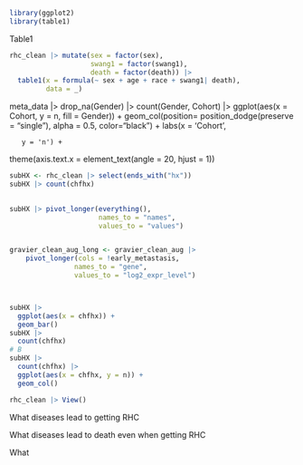 ```r
library(ggplot2)
library(table1)
```
Table1
```r

rhc_clean |> mutate(sex = factor(sex),
                    swang1 = factor(swang1),
                    death = factor(death)) |> 
  table1(x = formula(~ sex + age + race + swang1| death),
         data = _)


```



meta_data  |> drop_na(Gender) |> count(Gender, Cohort) |> 
  ggplot(aes(x = Cohort, y = n,
             fill = Gender)) +
  geom_col(position= position_dodge(preserve = "single"),
           alpha = 0.5,
           color="black") +
  labs(x = 'Cohort',
       
       y = 'n') +
  theme(axis.text.x = element_text(angle = 20, hjust = 1))

  

```r

subHX <- rhc_clean |> select(ends_with("hx"))
subHX |> count(chfhx)

  
subHX |> pivot_longer(everything(),
                      names_to = "names",
                      values_to = "values") 


gravier_clean_aug_long <- gravier_clean_aug |> 
    pivot_longer(cols = !early_metastasis,
                names_to = "gene",
                values_to = "log2_expr_level")



subHX |>
  ggplot(aes(x = chfhx)) +
  geom_bar()
subHX |>
  count(chfhx)
# B
subHX |>
  count(chfhx) |>
  ggplot(aes(x = chfhx, y = n)) +
  geom_col()

rhc_clean |> View()
```

What diseases lead to getting RHC

What diseases lead to death even when getting RHC

What 